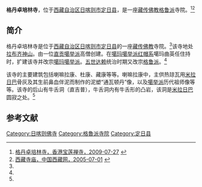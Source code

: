 {{Infobox Tibetan Buddhist monastery
|name =格丹卓培林寺
|image =
|image size = 250px
|alt = 
|caption = 
|t=
|w=
|to = 
|ipa={{IPA|}}
|z=
|thdl=
|e=
|tc=格丹卓培林寺
|s=格丹卓培林寺
|p=
|m=
|k=
|pushpin_map = 
|latd =  | latm =  | lats =  | latNS = 
|longd=  | longm= | longs =| longEW = 
|iso_region = 
|map_caption = 
|mapsize = 
|location_country = 中国
|location = {{CHN}}[[西藏自治区|西藏自治区]][[日喀则市|日喀则市]][[定日县|定日县]]
|coordinates_display =
|founded_by =
|date_founded =
|date_renovated =
|sect =[[格鲁派|格鲁派]]
|mather =
|children =
|dedicated_to = 
|tulku =
|head_lama = 
|head_mgh =
|no._of_monks = 
|architecture = 
|festivals =
|footnotes = 
}}
'''格丹卓培林寺'''，位于[[西藏自治区|西藏自治区]][[日喀则市|日喀则市]][[定日县|定日县]]，是一座[[藏传佛教|藏传佛教]][[格鲁派|格鲁派]]寺院。<ref name=fjdh>[http://hk.plm.org.cn/gnews/2009727/2009727139131.html 格丹卓培林寺，香港宝莲禅寺，2009-07-27] {{webarchive|url=https://web.archive.org/web/20140522184024/http://hk.plm.org.cn/gnews/2009727/2009727139131.html |date=2014-05-22 }}</ref><ref name=zgxzw>[http://info.tibet.cn/newzt/rsxzzt/xzsm/200507/t20050701_39720.htm 西藏寺庙，中国西藏网，2005-07-01] {{webarchive|url=https://web.archive.org/web/20140307030242/http://info.tibet.cn/newzt/rsxzzt/xzsm/200507/t20050701_39720.htm |date=2014-03-07 }}</ref>

==简介==
格丹卓培林寺是位于[[西藏自治区|西藏自治区]][[日喀则市|日喀则市]][[定日县|定日县]]的一座[[藏传佛教|藏传佛教]]寺院。<ref name=zgxzw/>该寺地处[[拉布吉康峰|拉布齐神山]]。由一位[[直贡噶举派|直贡噶举派]]高僧创建。在[[噶玛噶举派|噶玛噶举派]][[红帽系|红帽系]]噶玛曲英任住持时，扩建该寺并改宗[[噶玛噶举派|噶玛噶举派]]。[[五世达赖|五世达赖]]统治时期又改宗[[格鲁派|格鲁派]]。<ref name=fjdh/>

该寺的主要建筑包括喇嘛拉康、杜康、藏康等等。喇嘛拉康中，主供热琼瓦用[[米拉日巴|米拉日巴]]骨灰及其生前鼻血伴泥而制作的泥塑“通瓦顿丹”像，以及[[噶举派|噶举派]]历代祖师像等等。该寺的后山有牛舌洞（直吉普），牛舌洞内有牛舌形的凸岩，该洞是[[米拉日巴|米拉日巴]]圆寂之处。<ref name=fjdh/>

==参考文献==
{{reflist}}

{{日喀则地标}}
[[Category:日喀则佛寺|Category:日喀则佛寺]]
[[Category:格魯派寺院|Category:格魯派寺院]]
[[Category:定日县|Category:定日县]]